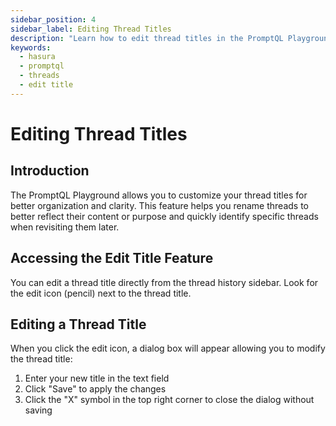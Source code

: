 ```yaml
---
sidebar_position: 4
sidebar_label: Editing Thread Titles
description: "Learn how to edit thread titles in the PromptQL Playground"
keywords:
  - hasura
  - promptql
  - threads
  - edit title
---
```



# Editing Thread Titles

## Introduction

The PromptQL Playground allows you to customize your thread titles for better organization and clarity. This feature
helps you rename threads to better reflect their content or purpose and quickly identify specific threads when
revisiting them later.

## Accessing the Edit Title Feature

You can edit a thread title directly from the thread history sidebar. Look for the edit icon (pencil) next to the thread
title.

<Thumbnail src="/img/promptql-playground/edit-thread-title-1.png" alt="Edit Thread Title Button" />

## Editing a Thread Title

When you click the edit icon, a dialog box will appear allowing you to modify the thread title:

<Thumbnail src="/img/promptql-playground/edit-thread-title-2.png" alt="Edit Thread Dialog Box" />

1. Enter your new title in the text field
2. Click "Save" to apply the changes
3. Click the "X" symbol in the top right corner to close the dialog without saving
